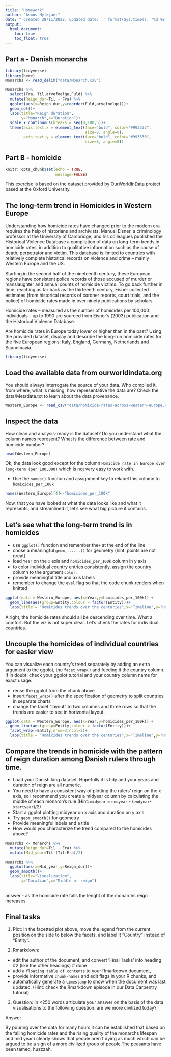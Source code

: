---
title: "Homework"
author: "Asmus Hylkjaer"
date: " created 28/11/2022, updated date: `r format(Sys.time(), '%d %B, %Y')`"
output: 
  html_document:
    toc: true
    toc_float: true
---
## Part a - Danish monarchs
```{r preperations}
library(tidyverse)
library(here)
Monarchs <- read_delim("data/Monarch.csv")
```


```{r doing the deed, eval=TRUE}
Monarchs %>% 
  select(Fra, Til,arvefoelge,Fuld) %>% 
  mutate(Reign_dur=Til - Fra) %>% 
  ggplot(aes(x=Reign_dur,y=reorder(Fuld,arvefoelge)))+
  geom_col()+
  labs(title="Reign duration",
       y="Monarch",x="Duration")+
  scale_x_continuous(breaks = seq(0,100,5))+
  theme(axis.text.x = element_text(face="bold", color="#993333", 
                                   size=8, angle=0),
        axis.text.y = element_text(face="bold", color="#993333", 
                                   size=8, angle=0))
```



## Part B - homicide

```{r setup, include=FALSE}
knitr::opts_chunk$set(echo = TRUE,
                      message=FALSE)
```
This exercise is based on the dataset provided by [OurWorldInData project](https://ourworldindata.org/homicides) based at the Oxford University.

## The long-term trend in Homicides in Western Europe

Understanding how homicide rates have changed prior to the modern era requires the help of historians and archivists. Manuel Eisner, a criminology professor at the University of Cambridge, and his colleagues published the Historical Violence Database \href{https://cjrc.osu.edu/research/interdisciplinary/hvd}: a compilation of data on long-term trends in homicide rates, in addition to qualitative information such as the cause of death, perpetrator and victim. This database is limited to countries with relatively complete historical records on violence and crime – mainly Western Europe and the US.

Starting in the second half of the nineteenth century, these European regions have consistent police records of those accused of murder or manslaughter and annual counts of homicide victims. To go back further in time, reaching as far back as the thirteenth century, Eisner collected estimates (from historical records of coroner reports, court trials, and the police) of homicide rates made in over ninety publications by scholars.

Homicide rates – measured as the number of homicides per 100,000 individuals – up to 1990 are sourced from Eisner’s (2003) publication and the Historical Violence Database. 

Are homicide rates in Europe today lower or higher than in the past? Using the provided dataset, display and describe the long-run homicide rates for the five European regions: Italy, England, Germany, Netherlands and Scandinavia.

```{r library}
library(tidyverse)
```

## Load the available data from ourworldindata.org

You should always interrogate the source of your data. Who compiled it, from where, what is missing, how representative the data are? Check the data/Metadata.txt to learn about the data provenance.

```{r load-data}
Western_Europe <- read_csv("data/homicide-rates-across-western-europe.csv")
```

## Inspect the data

How clean and analysis-ready is the dataset? Do you understand what the column names represent? What is the difference between rate and homicide number?

```{r inspect}
head(Western_Europe)
```

Ok, the data look good except for the column `Homicide rate in Europe over long-term (per 100,000)` which is not very easy to work with.

- Use the `names()` function and assignment key to relabel this column to `homicides_per_100k` 

```{r relabel column}
names(Western_Europe)[4]<-"homicides_per_100k"
```

Now, that you have looked at what the data looks like and what it represents, and streamlined it, let's see what big picture it contains.

## Let's see what the long-term trend is in homicides

- use `ggplot()` function and remember the`+` at the end of the line
- chose a meaningful `geom_......()`  for geometry (hint: points are not great)
- load `Year` on the `x` axis and `homicides_per_100k` column in y axis
- to color individual country entries consistently, assign the country column to the argument `color`.
- provide meaningful title and axis labels
- remember to change the `eval` flag so that the code chunk renders when knitted 

```{r plot-homicides, eval = TRUE}
ggplot(data = Western_Europe, aes(x=Year,y=homicides_per_100k)) +
  geom_line(aes(group=Entity,colour = factor(Entity)))+
  labs(title = "Homicides trends over the centuries",x="Timeline",y="Homicide rate pr. 100k", colour="European regions")
```
Alright, the homicide rates should all be descending over time. What a comfort. But the viz is not super clear. Let's check the rates for individual countries.

## Uncouple the homicides of individual countries for easier view

You can visualize each country's trend separately by adding an extra argument to the ggplot, the `facet_wrap()` and feeding it the country column. If in doubt, check your ggplot tutorial and your country column name for exact usage.

- reuse the ggplot from the chunk above
- insert `facet_wrap()` after the specification of geometry to split countries in separate charts
- change the facet "layout" to two columns and three rows so that the trends are easier to see in horizontal layout. 


```{r Homicide-per-country, eval = TRUE}
ggplot(data = Western_Europe, aes(x=Year,y=homicides_per_100k)) +
  geom_line(aes(group=Entity,colour = factor(Entity)))+
  facet_wrap(~Entity,nrow=3,ncol=2)+
  labs(title = "Homicides trends over the centuries",x="Timeline",y="Homicide rate pr. 100k", colour="European regions")


```

## Compare the trends in homicide with the pattern of reign duration among Danish rulers through time.

- Load your Danish king dataset. Hopefully it is tidy and your years and duration of reign are all numeric.
- You need to have a consistent way of plotting the rulers' reign on the x axis, so I recommend you create a midyear column by calculating the middle of each monarch's rule (Hint: `midyear` = `endyear` - (`endyear`-`startyear`)/2)
- Start a ggplot plotting midyear on x axis and duration on y axis
- Try `geom_smooth()` for geometry 
- Provide meaningful labels and a title
- How would you characterize the trend compared to the homicides above?


```{r creating-colums, eval = TRUE}
Monarchz <- Monarchs %>% 
  mutate(Reign_dur=Til - Fra) %>%   
  mutate(Mid_year=Til-(Til-Fra)/2)
```


```{r plotting, eval=TRUE}
Monarchz %>% 
  ggplot(aes(x=Mid_year,y=Reign_dur))+
  geom_smooth()+
  labs(title="Visualization",
       y="Duratian",x="Middle of reign")
  
```

answer - as the homicide rate falls the lenght of the monarchs reign increases

## Final tasks

1) Plot: In the facetted plot above, move the legend from the current position on the side to below the facets, and label it "Country" instead of "Entity".


2) Rmarkdown: 

  - edit the author of the document, and convert 'Final Tasks' into heading #2 (like the other headings) 
# done 
  - add a `floating table of contents` to your Rmarkdown document, 
  - provide informative `chunk-names` and edit flags in your R chunks, and
  - automatically generate a `timestamp` to show when the document was last updated. (Hint: check the Rmarkdown episode in our Data Carpentry tutorial)

3) Question: In <250 words articulate your answer on the basis of the data visualisations to the following question: are we more civilized today?
 
  Answer
  
  By pouring over the data for many hours it can be established that based on the falling homicide rates and the rising quality of the monarchs lifespan and mid year i clearly shows that people aren´t dying as much which can be argued to be a sign of a more civilized group of people.The peasants have been tamed, huzzzah.